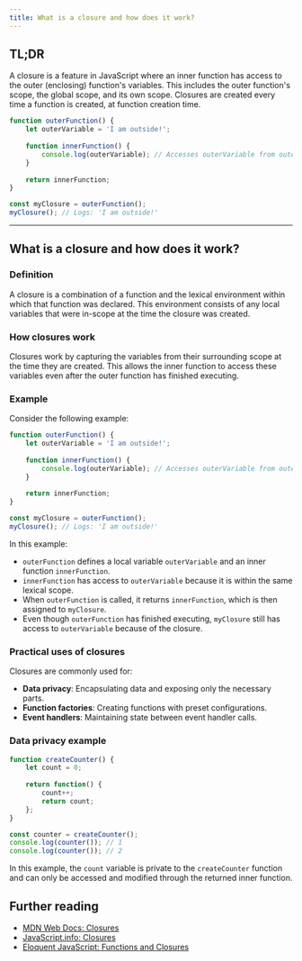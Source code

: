 ```yaml
---
title: What is a closure and how does it work?
---
```


## TL;DR

A closure is a feature in JavaScript where an inner function has access to the outer (enclosing) function's variables. This includes the outer function's scope, the global scope, and its own scope. Closures are created every time a function is created, at function creation time.

```javascript
function outerFunction() {
    let outerVariable = 'I am outside!';
    
    function innerFunction() {
        console.log(outerVariable); // Accesses outerVariable from outerFunction
    }
    
    return innerFunction;
}

const myClosure = outerFunction();
myClosure(); // Logs: 'I am outside!'
```

---

## What is a closure and how does it work?

### Definition

A closure is a combination of a function and the lexical environment within which that function was declared. This environment consists of any local variables that were in-scope at the time the closure was created.

### How closures work

Closures work by capturing the variables from their surrounding scope at the time they are created. This allows the inner function to access these variables even after the outer function has finished executing.

### Example

Consider the following example:

```javascript
function outerFunction() {
    let outerVariable = 'I am outside!';
    
    function innerFunction() {
        console.log(outerVariable); // Accesses outerVariable from outerFunction
    }
    
    return innerFunction;
}

const myClosure = outerFunction();
myClosure(); // Logs: 'I am outside!'
```

In this example:
- `outerFunction` defines a local variable `outerVariable` and an inner function `innerFunction`.
- `innerFunction` has access to `outerVariable` because it is within the same lexical scope.
- When `outerFunction` is called, it returns `innerFunction`, which is then assigned to `myClosure`.
- Even though `outerFunction` has finished executing, `myClosure` still has access to `outerVariable` because of the closure.

### Practical uses of closures

Closures are commonly used for:
- **Data privacy**: Encapsulating data and exposing only the necessary parts.
- **Function factories**: Creating functions with preset configurations.
- **Event handlers**: Maintaining state between event handler calls.

### Data privacy example

```javascript
function createCounter() {
    let count = 0;
    
    return function() {
        count++;
        return count;
    };
}

const counter = createCounter();
console.log(counter()); // 1
console.log(counter()); // 2
```

In this example, the `count` variable is private to the `createCounter` function and can only be accessed and modified through the returned inner function.

## Further reading

- [MDN Web Docs: Closures](https://developer.mozilla.org/en-US/docs/Web/JavaScript/Closures)
- [JavaScript.info: Closures](https://javascript.info/closure)
- [Eloquent JavaScript: Functions and Closures](https://eloquentjavascript.net/03_functions.html#h_hOd+yVxaku)

